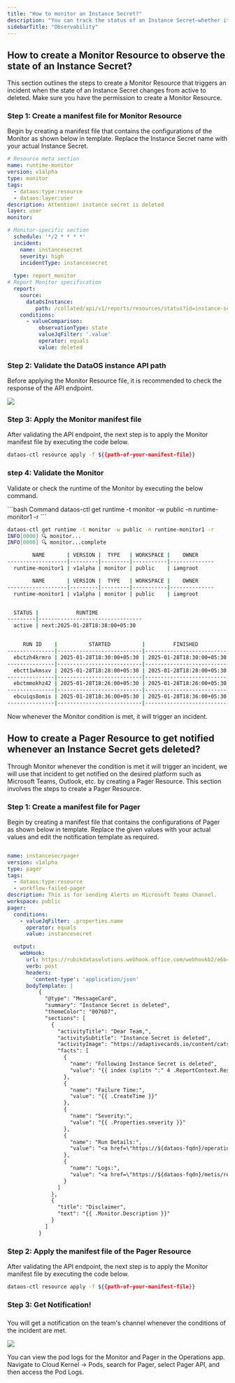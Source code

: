 ```yaml
---
title: "How to monitor an Instance Secret?"
description: "You can track the status of an Instance Secret—whether it is active or deleted—using the Monitor Resource and Metis UI. Additionally, you can configure Pager Resource to receive notifications if an Instance Secret is deleted."
sidebarTitle: "Observability"
---
```


## How to create a Monitor Resource to observe the state of an Instance Secret?

This section outlines the steps to create a Monitor Resource that triggers an incident when the state of an Instance Secret changes from active to deleted. Make sure you have the permission to create a Monitor Resource.

### Step 1: Create a manifest file for Monitor Resource

Begin by creating a manifest file that contains the configurations of the Monitor as shown below in template. Replace the Instance Secret name with your actual Instance Secret.

```yaml
# Resource meta section
name: runtime-monitor
version: v1alpha
type: monitor
tags:
  - dataos:type:resource
  - dataos:layer:user
description: Attention! instance secret is deleted
layer: user
monitor:

# Monitor-specific section
  schedule: '*/2 * * * *'
  incident:
    name: instancesecret
    severity: high
    incidentType: instancesecret
    
  type: report_monitor
# Report Monitor specification
  report:
    source:
      dataOsInstance:
         path: /collated/api/v1/reports/resources/status?id=instance-secret:v1:modern-docker-secret
    conditions:
      - valueComparison:
          observationType: state
          valueJqFilter: '.value'
          operator: equals
          value: deleted
```

### Step 2: Validate the  DataOS instance API path&#x20;

Before applying the Monitor Resource file, it is recommended to check the response of the API endpoint.

![](/Screenshotfrom2025-01-2914-41-07.png)

### Step 3: Apply the Monitor manifest file

After validating the API endpoint, the next step is to apply the Monitor manifest file by executing the code below.

```bash
dataos-ctl resource apply -f ${{path-of-your-manifest-file}}
```

### step 4: Validate the Monitor

Validate or check the runtime of the Monitor by executing the below command.

<CodeGroup>
  ```bash Command
  dataos-ctl get runtime -t monitor -w public -n runtime-monitor1 -r 
  ```

  ```bash Expected output
  dataos-ctl get runtime -t monitor -w public -n runtime-monitor1 -r         
  INFO[0000] 🔍 monitor...                                 
  INFO[0000] 🔍 monitor...complete                         

          NAME       | VERSION |  TYPE   | WORKSPACE |    OWNER     
  -------------------|---------|---------|-----------|--------------
    runtime-monitor1 | v1alpha | monitor | public    | iamgroot  

          NAME       | VERSION |  TYPE   | WORKSPACE |    OWNER     
  -------------------|---------|---------|-----------|--------------
    runtime-monitor1 | v1alpha | monitor | public    | iamgroot  


    STATUS |            RUNTIME              
  ---------|---------------------------------
    active | next:2025-01-28T18:38:00+05:30  


       RUN ID    |          STARTED          |         FINISHED          | RUN STATUS |                                                                     RESULT                                                                      
  ---------------|---------------------------|---------------------------|------------|-------------------------------------------------------------------------------------------------------------------------------------------------
    ebctzh4krmro | 2025-01-28T18:30:00+05:30 | 2025-01-28T18:30:00+05:30 | completed  | 🟧 monitor condition not met for monitor: 'runtime_monitor1_public'  
  ---------------|---------------------------|---------------------------|------------|----------------------------------------------------------------------
    ebctt1wkmsxv | 2025-01-28T18:28:00+05:30 | 2025-01-28T18:28:00+05:30 | completed  | 🟧 monitor condition not met for monitor: 'runtime_monitor1_public'  
  ---------------|---------------------------|---------------------------|------------|----------------------------------------------------------------------
    ebctmmokhz42 | 2025-01-28T18:26:00+05:30 | 2025-01-28T18:26:00+05:30 | completed  | 🟧 monitor condition not met for monitor: 'runtime_monitor1_public'  
  ---------------|---------------------------|---------------------------|------------|----------------------------------------------------------------------
    ebcuiqs8omis | 2025-01-28T18:36:00+05:30 | 2025-01-28T18:36:00+05:30 | completed  | 🟩 monitor condition met for monitor: 'runtime_monitor1_public', 'instance-secret:v1:modern-docker-secret', created incident id 'ebcuird1u680'  
  ---------------|---------------------------|---------------------------|------------|-------------------------------------------------------------------------------------------------------------------------------------------------


  ```
</CodeGroup>

Now whenever the Monitor condition is met, it will trigger an incident.

## How to create a Pager Resource to get notified whenever an Instance Secret gets deleted?

Through Monitor whenever the condition is met it will trigger an incident, we will use that incident to get notified on the desired platform such as Microsoft Teams, Outlook, etc. by creating a Pager Resource. This section involves the steps to create a Pager Resource.

### Step 1: Create a manifest file for Pager

Begin by creating a manifest file that contains the configurations of Pager as shown below in template. Replace the given values with your actual values and edit the notification template as required.

```yaml

name: instancesecrpager
version: v1alpha
type: pager
tags:
  - dataos:type:resource
  - workflow-failed-pager
description: This is for sending Alerts on Microsoft Teams Channel.
workspace: public
pager:
  conditions:
    - valueJqFilter: .properties.name
      operator: equals
      value: instancesecret

  output:
    webHook:
      url: https://rubikdatasolutions.webhook.office.com/webhookb2/e6b48e18-bdb1-4ffc-98d5-cf4a3890lkh4@2e22bdde-3ec2-43f5-bf92-78e9f35a44fb/IncomingWebhook/d23792bec444445gg8bb7193145dfae985/631bd149-c89d-4d3b-8979-8e364f62b419/V2ZJfUrl5d8I5xPhM80JyeE9LqKHU53gPsJQX9H8I2fOs1
      verb: post
      headers:
        'content-type': 'application/json'
      bodyTemplate: |
          {
            "@type": "MessageCard",
            "summary": "Instance Secret is deleted",
            "themeColor": "0076D7",
            "sections": [
              {
                "activityTitle": "Dear Team,",
                "activitySubtitle": "Instance Secret is deleted",
                "activityImage": "https://adaptivecards.io/content/cats/3.png",
                "facts": [
                  {
                    "name": "Following Instance Secret is deleted",
                    "value": "{{ index (splitn ":" 4 .ReportContext.ResourceId) "_2" }}"
                  },
                  {
                    "name": "Failure Time:",
                    "value": "{{ .CreateTime }}"
                  },
                  {
                    "name": "Severity:",
                    "value": "{{ .Properties.severity }}"
                  },
                  {
                    "name": "Run Details:",
                    "value": "<a href=\"https://${dataos-fqdn}/operations/user-space/resources/resource-runtime?name={{ index (splitn ":" 4 .ReportContext.ResourceId) "_2" }}&type=workflow&workspace=public\">Operation</a>"
                  },
                  {
                    "name": "Logs:",
                    "value": "<a href=\"https://${dataos-fqdn}/metis/resources/workflow/dataos.public.{{ index (splitn ":" 4 .ReportContext.ResourceId) "_2" }}/run_history\">Metis</a>"
                  }
                ]
              },
              {
                "title": "Disclaimer",
                "text": "{{ .Monitor.Description }}"
              }
            ]
          }
```

### Step 2: Apply the manifest file of the Pager Resource

After validating the API endpoint, the next step is to apply the Monitor manifest file by executing the code below.

```bash
dataos-ctl resource apply -f ${{path-of-your-manifest-file}}
```

### Step 3: Get Notification!

###

You will get a notification on the team's channel whenever the conditions of the incident are met.

![](/Screenshotfrom2025-01-2913-09-50.png)

<Tip>
  You can view the pod logs for the Monitor and Pager in the Operations app. Navigate to Cloud Kernel → Pods, search for Pager, select Pager API, and then access the Pod Logs.
</Tip>
